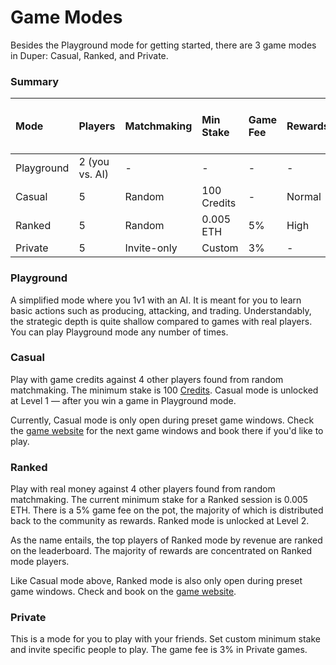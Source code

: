 # Game Modes

Besides the Playground mode for getting started, there are 3 game modes in Duper: Casual, Ranked, and Private.

### Summary

| Mode       | Players        | Matchmaking | Min Stake   | Game Fee | Rewards | Open Hours | Min Level to Play |
| :--------- | :------------- | :---------- | :---------- | :------- | :------ | :--------- | :---------------- |
| Playground | 2 (you vs. AI) | -           | -           | -        | -       | 24/7       | -                 |
| Casual     | 5              | Random      | 100 Credits | -        | Normal  | Preset     | Level 1+          |
| Ranked     | 5              | Random      | 0.005 ETH   | 5%       | High    | Preset     | Level 2+          |
| Private    | 5              | Invite-only | Custom      | 3%       | -       | 24/7       | -                 |

### Playground

A simplified mode where you 1v1 with an AI. It is meant for you to learn basic actions such as producing, attacking, and trading. Understandably, the strategic depth is quite shallow compared to games with real players. You can play Playground mode any number of times.

### Casual

Play with game credits against 4 other players found from random matchmaking. The minimum stake is 100 [Credits](./xp#credits). Casual mode is unlocked at Level 1 — after you win a game in Playground mode.

Currently, Casual mode is only open during preset game windows. Check the [game website](https://play.duper.gg) for the next game windows and book there if you'd like to play.

### Ranked

Play with real money against 4 other players found from random matchmaking. The current minimum stake for a Ranked session is 0.005 ETH. There is a 5% game fee on the pot, the majority of which is distributed back to the community as rewards. Ranked mode is unlocked at Level 2.

As the name entails, the top players of Ranked mode by revenue are ranked on the leaderboard. The majority of rewards are concentrated on Ranked mode players.

Like Casual mode above, Ranked mode is also only open during preset game windows. Check and book on the [game website](https://play.duper.gg).

### Private

This is a mode for you to play with your friends. Set custom minimum stake and invite specific people to play. The game fee is 3% in Private games.
